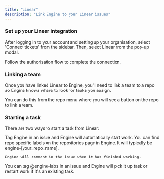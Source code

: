 ```yaml
---
title: "Linear"
description: "Link Engine to your Linear issues"
---
```


### **Set up your Linear integration**

After logging in to your account and setting up your organisation, select 'Connect tickets' from the sidebar. Then, select Linear from the pop-up modal.

Follow the authorisation flow to complete the connection.

### **Linking a team**

Once you have linked Linear to Engine, you'll need to link a team to a repo so Engine knows where to look for tasks you assign.

You can do this from the repo menu where you will see a button on the repo to link a team.

### **Starting a task**

There are two ways to start a task from Linear:

<AccordionGroup>
  <Accordion title="Tag Engine" icon="tag">
    Tag Engine in an issue and Engine will automatically start work. You can find repo specific labels on the repositories page in Engine. It will typically be engine-[your_repo_name].

    Engine will comment in the issue when it has finished working.
  </Accordion>
  <Accordion title="@engine-labs" icon="at">
    You can tag @engine-labs in an issue and Engine will pick it up task or restart work if it's an existing task.
  </Accordion>
</AccordionGroup>